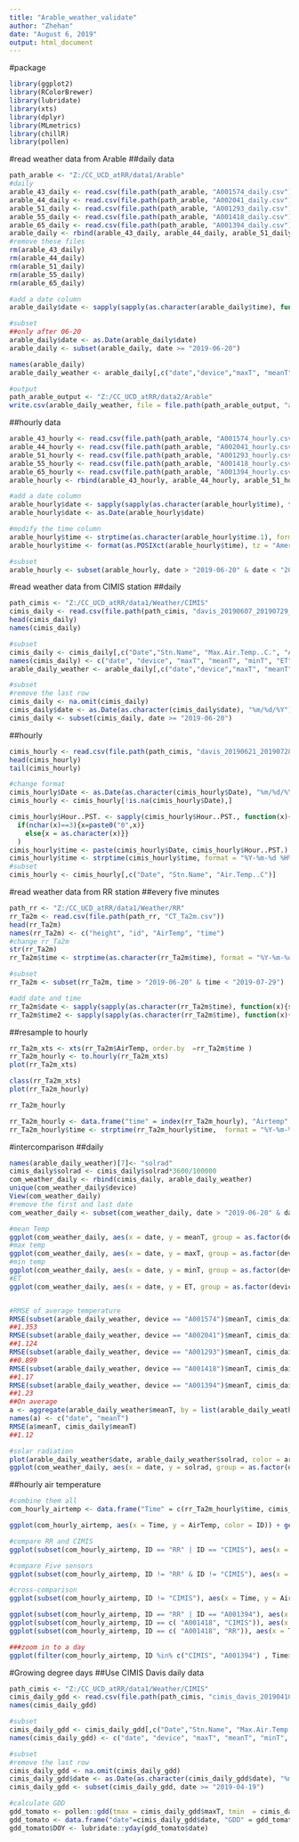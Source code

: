 ```yaml
---
title: "Arable_weather_validate"
author: "Zhehan"
date: "August 6, 2019"
output: html_document
---
```

#package
```r
library(ggplot2)
library(RColorBrewer)
library(lubridate)
library(xts)
library(dplyr)
library(MLmetrics)
library(chillR)
library(pollen)
```

#read weather data from Arable
##daily data
```r
path_arable <- "Z:/CC_UCD_atRR/data1/Arable"
#daily
arable_43_daily <- read.csv(file.path(path_arable, "A001574_daily.csv"))
arable_44_daily <- read.csv(file.path(path_arable, "A002041_daily.csv"))
arable_51_daily <- read.csv(file.path(path_arable, "A001293_daily.csv"))
arable_55_daily <- read.csv(file.path(path_arable, "A001418_daily.csv"))
arable_65_daily <- read.csv(file.path(path_arable, "A001394_daily.csv"))
arable_daily <- rbind(arable_43_daily, arable_44_daily, arable_51_daily, arable_55_daily, arable_65_daily)
#remove these files
rm(arable_43_daily)
rm(arable_44_daily)
rm(arable_51_daily)
rm(arable_55_daily)
rm(arable_65_daily)

#add a date column 
arable_daily$date <- sapply(sapply(as.character(arable_daily$time), function(x){strsplit(x, split=" ")}), '[',1)

#subset
##only after 06-20
arable_daily$date <- as.Date(arable_daily$date)
arable_daily <- subset(arable_daily, date >= "2019-06-20")

names(arable_daily)
arable_daily_weather <- arable_daily[,c("date","device","maxT", "meanT", "minT", "ET", "SWdw", "precip")]

#output
path_arable_output <- "Z:/CC_UCD_atRR/data2/Arable"
write.csv(arable_daily_weather, file = file.path(path_arable_output, "arable_daily_weather_060719_072919.csv"), row.names = FALSE)
```

##hourly data
```r
arable_43_hourly <- read.csv(file.path(path_arable, "A001574_hourly.csv"))
arable_44_hourly <- read.csv(file.path(path_arable, "A002041_hourly.csv"))
arable_51_hourly <- read.csv(file.path(path_arable, "A001293_hourly.csv"))
arable_55_hourly <- read.csv(file.path(path_arable, "A001418_hourly.csv"))
arable_65_hourly <- read.csv(file.path(path_arable, "A001394_hourly.csv"))
arable_hourly <- rbind(arable_43_hourly, arable_44_hourly, arable_51_hourly, arable_55_hourly, arable_65_hourly)

#add a date column 
arable_hourly$date <- sapply(sapply(as.character(arable_hourly$time), function(x){strsplit(x, split=" ")}), '[',1)
arable_hourly$date <- as.Date(arable_hourly$date)

#modify the time column 
arable_hourly$time <- strptime(as.character(arable_hourly$time.1), format = "%Y-%m-%dT%H:%M:%SZ", tz= "utc")
arable_hourly$time <- format(as.POSIXct(arable_hourly$time), tz = "America/Los_Angeles", usetz = TRUE)

#subset
arable_hourly <- subset(arable_hourly, date > "2019-06-20" & date < "2019-07-29")
```

#read weather data from CIMIS station 
##daily 
```r
path_cimis <- "Z:/CC_UCD_atRR/data1/Weather/CIMIS"
cimis_daily <- read.csv(file.path(path_cimis, "davis_20190607_20190729_daily.csv"))
head(cimis_daily)
names(cimis_daily)

#subset
cimis_daily <- cimis_daily[,c("Date","Stn.Name", "Max.Air.Temp..C.", "Avg.Air.Temp..C.", "Min.Air.Temp..C.","ETo..mm.","Sol.Rad..W.sq.m.", "Precip..mm.")] 
names(cimis_daily) <- c("date", "device", "maxT", "meanT", "minT", "ET", "solrad", "precip")
arable_daily_weather <- arable_daily[,c("date","device","maxT", "meanT", "minT", "ET", "GDD", "CGDD", "SWdw", "precip")]

#subset
#remove the last row
cimis_daily <- na.omit(cimis_daily)
cimis_daily$date <- as.Date(as.character(cimis_daily$date), "%m/%d/%Y")
cimis_daily <- subset(cimis_daily, date >= "2019-06-20")
```
##hourly
```r
cimis_hourly <- read.csv(file.path(path_cimis, "davis_20190621_20190728_hourly.csv"))
head(cimis_hourly)
tail(cimis_hourly)

#change format
cimis_hourly$Date <- as.Date(as.character(cimis_hourly$Date), "%m/%d/%Y")
cimis_hourly <- cimis_hourly[!is.na(cimis_hourly$Date),]

cimis_hourly$Hour..PST. <- sapply(cimis_hourly$Hour..PST., function(x){
  if(nchar(x)==3){x=paste0("0",x)}
    else{x = as.character(x)}}
  )
cimis_hourly$time <- paste(cimis_hourly$Date, cimis_hourly$Hour..PST.)
cimis_hourly$time <- strptime(cimis_hourly$time, format = "%Y-%m-%d %H%M")
#subset
cimis_hourly <- cimis_hourly[,c("Date", "Stn.Name", "Air.Temp..C")]
```

#read weather data from RR station
##every five minutes 
```r
path_rr <- "Z:/CC_UCD_atRR/data1/Weather/RR"
rr_Ta2m <- read.csv(file.path(path_rr, "CT_Ta2m.csv"))
head(rr_Ta2m)
names(rr_Ta2m) <- c("height", "id", "AirTemp", "time")
#change rr_Ta2m
str(rr_Ta2m)
rr_Ta2m$time <- strptime(as.character(rr_Ta2m$time), format = "%Y-%m-%d %H:%M:%S")

#subset
rr_Ta2m <- subset(rr_Ta2m, time > "2019-06-20" & time < "2019-07-29")

#add date and time 
rr_Ta2m$date <- sapply(sapply(as.character(rr_Ta2m$time), function(x){strsplit(x, split=" ")}), '[',1)
rr_Ta2m$time2 <- sapply(sapply(as.character(rr_Ta2m$time), function(x){strsplit(x, split=" ")}), '[',2)
```
##resample to hourly 
```r
rr_Ta2m_xts <- xts(rr_Ta2m$AirTemp, order.by  =rr_Ta2m$time )
rr_Ta2m_hourly <- to.hourly(rr_Ta2m_xts)
plot(rr_Ta2m_xts)

class(rr_Ta2m_xts)
plot(rr_Ta2m_hourly)

rr_Ta2m_hourly 

rr_Ta2m_hourly <- data.frame("time" = index(rr_Ta2m_hourly), "Airtemp" = as.numeric(rr_Ta2m_hourly))
rr_Ta2m_hourly$time <- strptime(rr_Ta2m_hourly$time,  format = "%Y-%m-%d %H:%M:%S")
```


#intercomparison
##daily 
```r
names(arable_daily_weather)[7]<- "solrad"  
cimis_daily$solrad <- cimis_daily$solrad*3600/100000
com_weather_daily <- rbind(cimis_daily, arable_daily_weather)
unique(com_weather_daily$device)
View(com_weather_daily)
#remove the first and last date
com_weather_daily <- subset(com_weather_daily, date > "2019-06-20" & date < "2019-07-29")

#mean Temp
ggplot(com_weather_daily, aes(x = date, y = meanT, group = as.factor(device))) + geom_line(size = 0.75, aes(colour = as.factor(device))) + ggtitle("Daily Average Temperature") +  theme_bw()+ scale_color_manual(values=brewer.pal(6, name = "RdBu")) + ylab("Temperature (celsius)")
#max temp
ggplot(com_weather_daily, aes(x = date, y = maxT, group = as.factor(device))) + geom_line(size = 0.75, aes(colour = as.factor(device))) + ggtitle("Daily Maximum Temperature") +  theme_bw()+ scale_color_manual(values=brewer.pal(6, name = "RdBu")) + ylab("Temperature (celsius)")
#min temp
ggplot(com_weather_daily, aes(x = date, y = minT, group = as.factor(device))) + geom_line(size = 0.75, aes(colour = as.factor(device))) + ggtitle("Daily Minimum Temperature") +  theme_bw()+ scale_color_manual(values=brewer.pal(6, name = "RdBu")) + ylab("Temperature (celsius)")
#ET
ggplot(com_weather_daily, aes(x = date, y = ET, group = as.factor(device))) + geom_line(size = 0.75, aes(colour = as.factor(device))) + ggtitle("Reference ET") +  theme_bw()+ scale_color_manual(values=brewer.pal(6, name = "RdBu")) + ylab("ETo (mm)")


#RMSE of average temperature
RMSE(subset(arable_daily_weather, device == "A001574")$meanT, cimis_daily$meanT)
##1.353
RMSE(subset(arable_daily_weather, device == "A002041")$meanT, cimis_daily$meanT)
##1.124
RMSE(subset(arable_daily_weather, device == "A001293")$meanT, cimis_daily$meanT)
##0.899
RMSE(subset(arable_daily_weather, device == "A001418")$meanT, cimis_daily$meanT)
##1.17
RMSE(subset(arable_daily_weather, device == "A001394")$meanT, cimis_daily$meanT)
##1.23
##On average
a <- aggregate(arable_daily_weather$meanT, by = list(arable_daily_weather$date), mean)
names(a) <- c("date", "meanT")
RMSE(a$meanT, cimis_daily$meanT)
##1.12

#solar radiation
plot(arable_daily_weather$date, arable_daily_weather$solrad, color = arable_daily_weather$device)
ggplot(com_weather_daily, aes(x = date, y = solrad, group = as.factor(device))) + geom_line(size = 0.75, aes(colour = as.factor(device))) + ggtitle("Solar Radiation") +  theme_bw()+ scale_color_manual(values=brewer.pal(6, name = "RdBu")) + ylab("Solar Radiation")

```
##hourly air temperature
```r
#combine them all 
com_hourly_airtemp <- data.frame("Time" = c(rr_Ta2m_hourly$time, cimis_hourly$time, arable_hourly$time), "AirTemp" = c(rr_Ta2m_hourly$Airtemp, cimis_hourly$Air.Temp..C., arable_hourly$Tair), "ID" = c(rep("RR", nrow(rr_Ta2m_hourly)), rep("CIMIS", nrow(cimis_hourly)), as.character(arable_hourly$device)))

ggplot(com_hourly_airtemp, aes(x = Time, y = AirTemp, color = ID)) + geom_line(size = 0.65) + theme_minimal()

#compare RR and CIMIS
ggplot(subset(com_hourly_airtemp, ID == "RR" | ID == "CIMIS"), aes(x = Time, y = AirTemp, color = ID)) + geom_line(size = 0.75) + theme_minimal() + ylab("Air Temperature (celsius)") + ggtitle("Hourly Air Temperature")

#compare Five sensors
ggplot(subset(com_hourly_airtemp, ID != "RR" & ID != "CIMIS"), aes(x = Time, y = AirTemp, color = ID)) + geom_line(size = 0.75) + theme_minimal() + ylab("Air Temperature (celsius)") + ggtitle("Hourly Air Temperature") 

#cross-comparison
ggplot(subset(com_hourly_airtemp, ID != "CIMIS"), aes(x = Time, y = AirTemp, color = ID)) + geom_line(size = 0.75) + theme_minimal() + ylab("Air Temperature (celsius)") + ggtitle("Hourly Air Temperature") 

ggplot(subset(com_hourly_airtemp, ID == "RR" | ID == "A001394"), aes(x = Time, y = AirTemp, color = ID)) + geom_line(size = 0.75) + theme_minimal() + ylab("Air Temperature (celsius)") + ggtitle("Hourly Air Temperature") 
ggplot(subset(com_hourly_airtemp, ID == c( "A001418", "CIMIS")), aes(x = Time, y = AirTemp, color = ID)) + geom_line(size = 0.75) + theme_minimal() + ylab("Air Temperature (celsius)") + ggtitle("Hourly Air Temperature") 
ggplot(subset(com_hourly_airtemp, ID == c( "A001418", "RR")), aes(x = Time, y = AirTemp, color = ID)) + geom_line(size = 0.75) + theme_minimal() + ylab("Air Temperature (celsius)") + ggtitle("Hourly Air Temperature") 

###zoom in to a day
ggplot(filter(com_hourly_airtemp, ID %in% c("CIMIS", "A001394") , Time>"2019-07-10" & Time < "2019-07-12" ), aes(x = Time, y = AirTemp, color = ID)) + geom_line(size = 0.75) + theme_minimal() + ylab("Air Temperature (celsius)") + ggtitle("Hourly Air Temperature") 

```

#Growing degree days 
##Use CIMIS Davis daily data
```r
path_cimis <- "Z:/CC_UCD_atRR/data1/Weather/CIMIS"
cimis_daily_gdd <- read.csv(file.path(path_cimis, "cimis_davis_20190410_20191001.csv"))
names(cimis_daily_gdd)

#subset
cimis_daily_gdd <- cimis_daily_gdd[,c("Date","Stn.Name", "Max.Air.Temp..C.", "Avg.Air.Temp..C.", "Min.Air.Temp..C.","ETo..mm.","Sol.Rad..W.sq.m.", "Precip..mm.")] 
names(cimis_daily_gdd) <- c("date", "device", "maxT", "meanT", "minT", "ET", "solrad", "precip")

#subset
#remove the last row
cimis_daily_gdd <- na.omit(cimis_daily_gdd)
cimis_daily_gdd$date <- as.Date(as.character(cimis_daily_gdd$date), "%m/%d/%Y")
cimis_daily_gdd <- subset(cimis_daily_gdd, date >= "2019-04-19")

#calculate GDD
gdd_tomato <- pollen::gdd(tmax = cimis_daily_gdd$maxT, tmin  = cimis_daily_gdd$minT, tbase  = 10, tbase_max = 30)
gdd_tomato <- data.frame("date"=cimis_daily_gdd$date, "GDD" = gdd_tomato)
gdd_tomato$DOY <- lubridate::yday(gdd_tomato$date)

```


